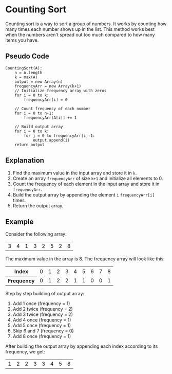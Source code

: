 # Counting Sort

Counting sort is a way to sort a group of numbers. It works by counting how many times each number shows up in the list. This method works best when the numbers aren't spread out too much compared to how many items you have.

## Pseudo Code

```plaintext
CountingSort(A):
    n = A.length
    k = max(A)
    output = new Array(n)
    frequencyArr = new Array(k+1)
    // Initialize frequency array with zeros
    for i = 0 to k:
        frequencyArr[i] = 0

    // Count frequency of each number
    for i = 0 to n-1:
        frequencyArr[A[i]] += 1

    // Build output array
    for i = 0 to k:
        for j = 0 to frequencyArr[i]-1:
            output.append(i)
    return output

```

## Explanation

1.  Find the maximum value in the input array and store it in `k`.
2.  Create an array `frequencyArr` of size `k+1` and initialize all elements to 0.
3.  Count the frequency of each element in the input array and store it in `frequencyArr`.
4.  Build the output array by appending the element `i` `frequencyArr[i]` times.
5.  Return the output array.

## Example

Consider the following array:

<table>
    <tbody>
        <tr>
            <td>3</td>
            <td>4</td>
            <td>1</td>
            <td>3</td>
            <td>2</td>
            <td>5</td>
            <td>2</td>
            <td>8</td>
        </tr>
    </tbody>
</table>

The maximum value in the array is 8. The frequency array will look like this:

<table>
    <tbody>
        <tr>
            <th>Index</th>
            <td>0</td>
            <td>1</td>
            <td>2</td>
            <td>3</td>
            <td>4</td>
            <td>5</td>
            <td>6</td>
            <td>7</td>
            <td>8</td>
        </tr>
        <tr>
            <th>Frequency</th>
            <td>0</td>
            <td>1</td>
            <td>2</td>
            <td>2</td>
            <td>1</td>
            <td>1</td>
            <td>0</td>
            <td>0</td>
            <td>1</td>
        </tr>
    </tbody>
</table>

Step by step building of output array:

1. Add 1 once (frequency = 1)
2. Add 2 twice (frequency = 2)
3. Add 3 twice (frequency = 2)
4. Add 4 once (frequency = 1)
5. Add 5 once (frequency = 1)
6. Skip 6 and 7 (frequency = 0)
7. Add 8 once (frequency = 1)

After building the output array by appending each index according to its frequency, we get:

<table>
    <tbody>
        <tr>
            <td className="bg-green-400">1</td>
            <td className="bg-green-400">2</td>
            <td className="bg-green-400">2</td>
            <td className="bg-green-400">3</td>
            <td className="bg-green-400">3</td>
            <td className="bg-green-400">4</td>
            <td className="bg-green-400">5</td>
            <td className="bg-green-400">8</td>
        </tr>
    </tbody>
</table>
